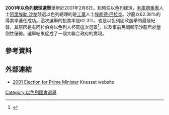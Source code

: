{{NoteTA
|1=zh-tw:艾里爾; zh-hk:阿里埃勒; zh-cn:阿里埃勒;
|2=zh-tw:夏隆; zh-hk:沙龍; zh-cn:沙龙;
|3=zh-tw:巴瑞克; zh-cn:巴拉克;
}}
'''2001年以色列總理選舉'''舉辦於2001年2月6日。和時任以色列總理，[[利庫德集團|利庫德集團]]人士[[阿里埃勒·沙龙|阿里埃勒·沙龙]]競選以色列總理的是[[以色列工黨|工黨]]人士[[埃胡德·巴拉克|埃胡德·巴拉克]]。沙龍以62.38%的得票率連任成功。這次選舉的投票率是62.3%，也是以色列國政選舉的最低紀錄，其原因是有阿拉伯裔以色列人杯葛這次選舉<ref>{{cite web |url=https://www.theguardian.com/israel/Story/0,2763,434543,00.html |title=Barak concedes defeat |publisher=''The Guardian'' |date=2001-02-06 }}</ref>，以及事前民調顯示沙龍居於壓倒性優勢。選舉結果促成了一個大聯合政府的實現。

==參考資料==
{{reflist}}
==外部連結==
*[https://www.knesset.gov.il/elections01/eindex.html 2001 Election for Prime Minister] {{Wayback|url=https://www.knesset.gov.il/elections01/eindex.html |date=20210414011415 }} Knesset website
{{以色列選舉}}
[[Category:以色列國會選舉|Category:以色列國會選舉]]